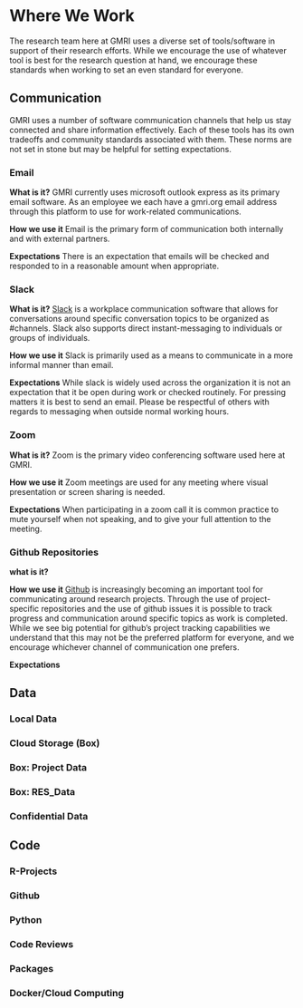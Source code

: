 # Where We Work

The research team here at GMRI uses a diverse set of tools/software in support of their research efforts. While we encourage the use of whatever tool is best for the research question at hand, we encourage these standards when working to set an even standard for everyone.

## Communication

GMRI uses a number of software communication channels that help us stay connected and share information effectively. Each of these tools has its own tradeoffs and community standards associated with them. These norms are not set in stone but may be helpful for setting expectations.

### Email

**What is it?**
GMRI currently uses microsoft outlook express as its primary email software. As an employee we each have a gmri.org email address through this platform to use for work-related communications.

**How we use it**
Email is the primary form of communication both internally and with external partners. 


**Expectations**
There is an expectation that emails will be checked and responded to in a reasonable amount when appropriate.

### Slack

**What is it?**
[Slack]() is a workplace communication software that allows for conversations around specific conversation topics to be organized as #channels. Slack also supports direct instant-messaging to individuals or groups of individuals.

**How we use it**
Slack is primarily used as a means to communicate in a more informal manner than email.

**Expectations**
While slack is widely used across the organization it is not an expectation that it be open during work or checked routinely. For pressing matters it is best to send an email. Please be respectful of others with regards to messaging when outside normal working hours.


### Zoom

**What is it?**
Zoom is the primary video conferencing software used here at GMRI.

**How we use it**
Zoom meetings are used for any meeting where visual presentation or screen sharing is needed.

**Expectations**
When participating in a zoom call it is common practice to mute yourself when not speaking, and to give your full attention to the meeting.


### Github Repositories

**what is it?**


**How we use it**
[Github](www.github.com) is increasingly becoming an important tool for communicating around research projects. Through the use of project-specific repositories and the use of github issues it is possible to track progress and communication around specific topics as work is completed. While we see big potential for github's project tracking capabilities we understand that this may not be the preferred platform for everyone, and we encourage whichever channel of communication one prefers.

**Expectations**





## Data


### Local Data

### Cloud Storage (Box)

### Box: Project Data

### Box: RES_Data

### Confidential Data



## Code

### R-Projects

### Github

### Python

### Code Reviews

### Packages

### Docker/Cloud Computing

